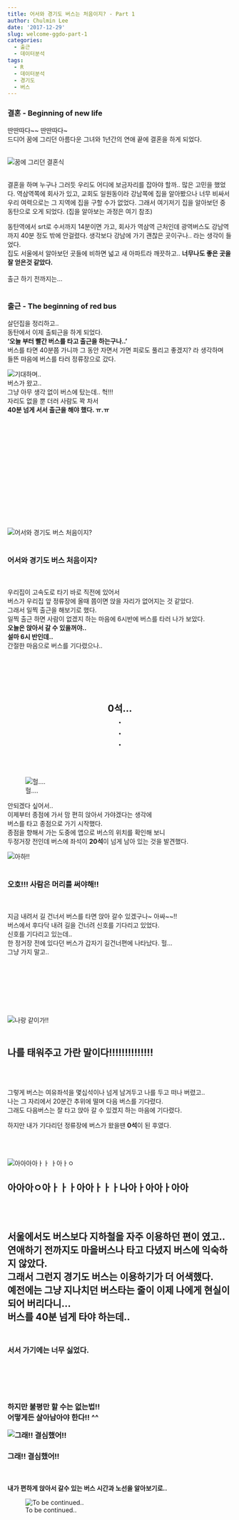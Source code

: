 ```yaml
---
title: 어서와 경기도 버스는 처음이지? - Part 1
author: Chulmin Lee
date: '2017-12-29'
slug: welcome-ggdo-part-1
categories:
  - 출근
  - 데이터분석
tags:
  - R
  - 데이터분석
  - 경기도
  - 버스
---
```


<h3>**결혼 - Beginning of new life**</h3>

딴딴따다~~ 딴딴따다~<br>
드디어 꿈에 그리던 아름다운 그녀와 1년간의 연애 끝에 결혼을 하게 되었다.<br>
<br>

![꿈에 그리던 결혼식](https://c1.staticflickr.com/5/4691/39334829822_be11d7b7e0_h.jpg)
</br><br>

결혼을 하며 누구나 그러듯 우리도 어디에 보금자리를 잡아야 할까.. 많은 고민을 했었다. 
역삼역쪽에 회사가 있고, 교회도 일원동이라 강남쪽에 집을 알아봤으나 너무 비싸서 우리 여력으로는 그 지역에 집을 구할 수가 없었다. 그래서 여기저기 집을 알아보던 중 동탄으로 오게 되었다. (집을 알아보는 과정은 여기 참조)

동탄역에서 srt로 수서까지 14분이면 가고, 회사가 역삼역 근처인데 광역버스도 강남역까지 40분 정도 밖에 안걸렸다. 생각보다 강남에 가기 괜찮은 곳이구나.. 라는 생각이 들었다. <br>
집도 서울에서 알아보던 곳들에 비하면 넓고 새 아파트라 깨끗하고.. **너무나도 좋은 곳을 잘 얻은것 같았다.** <br><br>
출근 하기 전까지는…
<br><br>

<h3>**출근 - The beginning of red bus**</h3>

살던집을 정리하고.. <br>
동탄에서 이제 출퇴근을 하게 되었다.<br>
**‘오늘 부터 빨간 버스를 타고 출근을 하는구나..’** <br>
버스를 타면 40분쯤 가니까 그 동안 자면서 가면 피로도 풀리고 좋겠지? 라 생각하며 <br>
들뜬 마음에 버스를 타러 정류장으로 갔다. <br>

![기대하며..](https://findingfaeries.files.wordpress.com/2015/06/despicablemeagnesdance.gif)
<br>
버스가 왔고.. <br>
그냥 아무 생각 없이 버스에 탔는데.. 헉!!!<br>
자리도 없을 뿐 더러 사람도 꽉 차서 <br>
**40분 넘게 서서 출근을 해야 했다. ㅠ.ㅠ**<br>
<br>
<br>
<br>
<br>
<br><br>
<br>
<br><br>
<br>
<br>
<br><br>
<br><br>
![어서와 경기도 버스 처음이지?](https://c1.staticflickr.com/5/4595/39335269972_0a17ea1f99_z.jpg)
<br><br>
<h3>**어서와 경기도 버스 처음이지?**</h3><br>
<br>
우리집이 고속도로 타기 바로 직전에 있어서 <br>
버스가 우리집 앞 정류장에 올때 쯤이면 앉을 자리가 없어지는 것 같았다.<br>
그래서 일찍 출근을 해보기로 했다. <br>
일찍 출근 하면 사람이 없겠지 하는 마음에 6시반에 버스를 타러 나가 보았다. <br>
**오늘은 앉아서 갈 수 있을꺼야..** <br>
**설마 6시 반인데..** <br>
간절한 마음으로 버스를 기다렸으나.. 
<br><br><br><br><br><br>
<div style="text-align:center"><h2>**0석...**<br>
**.**<br>
**.**<br>
**.**
</h2></div><br><br>

![헐.... ](https://c1.staticflickr.com/5/4726/27588032549_ac73fd46f6_n.jpg)

안되겠다 싶어서.. <br>
이제부터 종점에 가서 맘 편히 앉아서 가야겠다는 생각에 <br>
버스를 타고 종점으로 가기 시작했다. <br>
종점을 향해서 가는 도중에 앱으로 버스의 위치를 확인해 보니 <br>
두정거장 전인데 버스에 좌석이 **20석**이 넘게 남아 있는 것을 발견했다. <br>

![아하!!](https://c1.staticflickr.com/5/4638/38657367884_926103262c_n.jpg)
<br><br>
<h3>**오호!!! 사람은 머리를 써야해!!**</h3><br>
<br>
지금 내려서 길 건너서 버스를 타면 앉아 갈수 있겠구나~ 아싸~~!! <br>
버스에서 후다닥 내려 길을 건너려 신호를 기다리고 있었다. <br>
신호를 기다리고 있는데.. <br>
한 정거장 전에 있다던 버스가 갑자기 길건너편에 나타났다. 헐…<br>
그냥 가지 말고.. <br>
<br>
<br>
<br>
<br>
<br>
<br>
<br>

![나랑 같이가!!](https://c1.staticflickr.com/5/4594/25495810418_07e3facfee_z.jpg)
<br><br>
<h2>**나를 태워주고 가란 말이다!!!!!!!!!!!!!!**</h2><br>
<br>

그렇게 버스는 여유좌석을 몇십석이나 넘게 남겨두고 나를 두고 떠나 버렸고.. <br>
나는 그 자리에서 20분간 추위에 떨며 다음 버스를 기다렸다. <br>
그래도 다음버스는 잘 타고 앉아 갈 수 있겠지 하는 마음에 기다렸다.<br>

하지만 내가 기다리던 정류장에 버스가 왔을땐 **0석**이 된 후였다. <br>
<br>
<br>
<br>

![아아아아ㅏㅏ ㅏ아ㅏㅇ](https://c1.staticflickr.com/5/4595/39335270982_1af5a96d6b_n.jpg)<br>

<h2>**아아아ㅇ아ㅏㅏㅏ아아ㅏㅏㅏ나아ㅏ아아ㅏ아아**<h2><br>
<br>
서울에서도 버스보다 지하철을 자주 이용하던 편이 였고.. <br>
연애하기 전까지도 마을버스나 타고 다녔지 버스에 익숙하지 않았다. <br>
그래서 그런지 경기도 버스는 이용하기가 더 어색했다.<br>
예전에는 그냥 지나치던 버스타는 줄이 이제 나에게 현실이 되어 버리다니…<br>
버스를 40분 넘게 타야 하는데.. <br><br>
<h3>**서서 가기에는 너무 싫었다.**<h3><br>
<br>
<br><br>
하지만 불평만 할 수는 없는법!! 
<br>
어떻게든 살아남아야 한다!! ^^<br>

![그래!! 결심했어!!](https://c1.staticflickr.com/5/4726/25495810168_b673de3952_n.jpg)
<br>
<h3>**그래!! 결심했어!!**</h3><br><br>
**내가 편하게 앉아서 갈수 있는 버스 시간과 노선을 알아보기로..** <br>

![To be continued..](https://c1.staticflickr.com/5/4640/38487924645_8302517b38_b.jpg)
